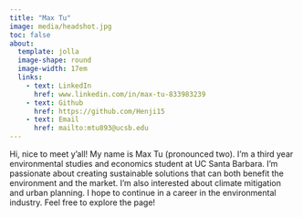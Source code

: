```yaml
---
title: "Max Tu"
image: media/headshot.jpg
toc: false
about: 
  template: jolla 
  image-shape: round
  image-width: 17em
  links:
    - text: LinkedIn
      href: www.linkedin.com/in/max-tu-833983239
    - text: Github
      href: https://github.com/Henji15
    - text: Email
      href: mailto:mtu893@ucsb.edu
---
```


Hi, nice to meet y'all! My name is Max Tu (pronounced two). I'm a third year environmental studies and economics student at UC Santa Barbara. I'm passionate about creating sustainable solutions that can both benefit the environment and the market. I'm also interested about climate mitigation and urban planning. I hope to continue in a career in the environmental industry. Feel free to explore the page!
